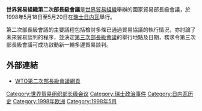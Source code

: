 '''世界貿易組織第二次部長級會議'''是[[世界貿易組織|世界貿易組織]]舉辦的國家貿易部長級會議，於1998年5月18日至5月20日在[[瑞士|瑞士]][[日内瓦|日内瓦]]舉行。

第二次部長級會議的主要議程包括檢討多條已通過貿易協議的執行情況，亦討論了未來貿易談判的程序，並決定[[世界貿易組織第三次部長級會議|第三次部長級會議]]的舉行地點及日期，務求令第三次部長級會議可成功啟動新一輪多邊貿易談判。

== 外部連結 ==
* [http://www.wto.org/english/thewto_e/minist_e/min98_e/min98_e.htm WTO第二次部長級會議網頁] {{Wayback|url=http://www.wto.org/english/thewto_e/minist_e/min98_e/min98_e.htm |date=20181025151321 }}

{{世貿會議}}
[[Category:世界贸易组织部长级会议|Category:世界贸易组织部长级会议]]
[[Category:瑞士政治事件|Category:瑞士政治事件]]
[[Category:日内瓦历史|Category:日内瓦历史]]
[[Category:1998年欧洲|Category:1998年欧洲]]
[[Category:1998年5月|Category:1998年5月]]
